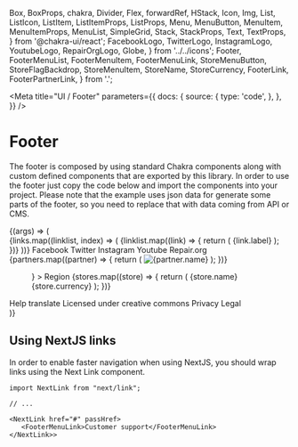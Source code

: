    Box,
   BoxProps,
   chakra,
   Divider,
   Flex,
   forwardRef,
   HStack,
   Icon,
   Img,
   List,
   ListIcon,
   ListItem,
   ListItemProps,
   ListProps,
   Menu,
   MenuButton,
   MenuItem,
   MenuItemProps,
   MenuList,
   SimpleGrid,
   Stack,
   StackProps,
   Text,
   TextProps,
} from '@chakra-ui/react';
   FacebookLogo,
   TwitterLogo,
   InstagramLogo,
   YoutubeLogo,
   RepairOrgLogo,
   Globe,
} from '../../icons';
   Footer,
   FooterMenuList,
   FooterMenuItem,
   FooterMenuLink,
   StoreMenuButton,
   StoreFlagBackdrop,
   StoreMenuItem,
   StoreName,
   StoreCurrency,
   FooterLink,
   FooterPartnerLink,
} from '.';

<Meta
   title="UI / Footer"
   parameters={{
      docs: {
         source: {
            type: 'code',
         },
      },
   }}
/>

# Footer

The footer is composed by using standard Chakra components along with custom defined components that are exported by this library.
In order to use the footer just copy the code below and import the components into your project.
Please note that the example uses json data for generate some parts of the footer, so you need to replace that with data
coming from API or CMS.

<Canvas>
   <Story name="default" args={{}}>
      {(args) => (
         <Footer>
            <SimpleGrid
               columns={{ base: 1, sm: 3, lg: 4 }}
               spacing="4"
               px={{ base: 5, sm: 10 }}
               py="10"
               autoFlow="row"
            >
               {links.map((linklist, index) => (
                  <FooterMenuList key={index}>
                     {linklist.map((link) => {
                        return (
                           <FooterMenuItem key={link.label}>
                              <FooterMenuLink href={link.url}>{link.label}</FooterMenuLink>
                           </FooterMenuItem>
                        );
                     })}
                  </FooterMenuList>
               ))}
               <FooterMenuList>
                  <FooterMenuItem>
                     <FooterMenuLink href="#" icon={FacebookLogo}>
                        Facebook
                     </FooterMenuLink>
                  </FooterMenuItem>
                  <FooterMenuItem>
                     <FooterMenuLink href="#" icon={TwitterLogo}>
                        Twitter
                     </FooterMenuLink>
                  </FooterMenuItem>
                  <FooterMenuItem>
                     <FooterMenuLink href="#" icon={InstagramLogo}>
                        Instagram
                     </FooterMenuLink>
                  </FooterMenuItem>
                  <FooterMenuItem>
                     <FooterMenuLink href="#" icon={YoutubeLogo}>
                        Youtube
                     </FooterMenuLink>
                  </FooterMenuItem>
                  <FooterMenuItem>
                     <FooterMenuLink href="#" icon={RepairOrgLogo}>
                        Repair.org
                     </FooterMenuLink>
                  </FooterMenuItem>
               </FooterMenuList>
               <SimpleGrid columns={3} spacing="4" gridColumnEnd={{ sm: 'span 3', lg: 'auto' }}>
                  {partners.map((partner) => {
                     return (
                        <FooterPartnerLink key={partner.name} href="#">
                           <Img
                              h="full"
                              mx="auto"
                              objectFit="contain"
                              src={partner.logo}
                              alt={partner.name}
                           />
                        </FooterPartnerLink>
                     );
                  })}
               </SimpleGrid>
            </SimpleGrid>
            <Divider borderColor="trueGray.700" />
            <SimpleGrid
               columns={{ base: 1, lg: 2 }}
               py="6"
               px={{ base: 5, sm: 10 }}
               spacing={{
                  base: 10,
               }}
            >
               <Stack
                  direction={{ base: 'row' }}
                  spacing={{
                     base: 2,
                     sm: 12,
                  }}
                  justify={{
                     base: 'space-between',
                     sm: 'center',
                     lg: 'flex-start',
                  }}
               >
                  <Menu>
                     <StoreMenuButton
                        icon={
                           <StoreFlagBackdrop>
                              <FlagIcon code="US" />
                           </StoreFlagBackdrop>
                        }
                     >
                        Region
                     </StoreMenuButton>
                     <MenuList>
                        {stores.map((store) => {
                           return (
                              <StoreMenuItem key={store.code} as="a" href={store.url}>
                                 <FlagIcon code={store.code.toUpperCase()} />
                                 <StoreName>{store.name}</StoreName>
                                 <StoreCurrency>{store.currency}</StoreCurrency>
                              </StoreMenuItem>
                           );
                        })}
                     </MenuList>
                  </Menu>
                  <FooterLink href="#" icon={Globe}>
                     Help translate
                  </FooterLink>
               </Stack>
               <Stack
                  justify={{
                     base: 'flex-start',
                     sm: 'center',
                     lg: 'flex-end',
                  }}
                  direction={{
                     base: 'column',
                     sm: 'row',
                  }}
                  spacing={{
                     base: 2,
                     sm: 4,
                  }}
               >
                  <FooterLink href="#">Licensed under creative commons</FooterLink>
                  <Divider
                     opacity={{
                        base: 1,
                        sm: 1,
                     }}
                     orientation="vertical"
                     borderColor="trueGray.700"
                  />
                  <FooterLink href="#">Privacy</FooterLink>
                  <Divider
                     opacity={{
                        base: 1,
                        sm: 1,
                     }}
                     orientation="vertical"
                     borderColor="trueGray.700"
                  />
                  <FooterLink href="#">Legal</FooterLink>
               </Stack>
            </SimpleGrid>
         </Footer>
      )}
   </Story>
</Canvas>

## Using NextJS links

In order to enable faster navigation when using NextJS, you should wrap links using the Next Link component.

```tsx
import NextLink from "next/link";

// ...

<NextLink href="#" passHref>
   <FooterMenuLink>Customer support</FooterMenuLink>
</NextLink>>
```
